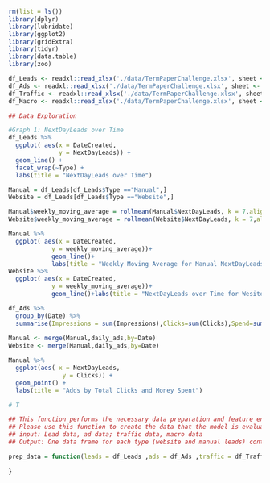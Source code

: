 ```r
rm(list = ls())
library(dplyr)
library(lubridate)
library(ggplot2)
library(gridExtra)
library(tidyr)
library(data.table)
library(zoo)    
```

```r
df_Leads <- readxl::read_xlsx('./data/TermPaperChallenge.xlsx', sheet <- 'Leads')
df_Ads <- readxl::read_xlsx('./data/TermPaperChallenge.xlsx', sheet <- 'Ads')
df_Traffic <- readxl::read_xlsx('./data/TermPaperChallenge.xlsx', sheet <- 'WebsiteTraffic')
df_Macro <- readxl::read_xlsx('./data/TermPaperChallenge.xlsx', sheet <- 'Macro')
```

```r
## Data Exploration

#Graph 1: NextDayLeads over Time
df_Leads %>%
  ggplot( aes(x = DateCreated, 
              y = NextDayLeads)) +
  geom_line() +
  facet_wrap(~Type) +
  labs(title = "NextDayLeads over Time")

Manual = df_Leads[df_Leads$Type =="Manual",]
Website = df_Leads[df_Leads$Type =="Website",]

Manual$weekly_moving_average = rollmean(Manual$NextDayLeads, k = 7,align = "right",fill="extend")
Website$weekly_moving_average = rollmean(Website$NextDayLeads, k = 7,align = "right",fill = "extend")

Manual %>%
  ggplot( aes(x = DateCreated,
            y = weekly_moving_average))+
            geom_line()+
            labs(title = "Weekly Moving Average for Manual NextDayLeads")
Website %>%
  ggplot( aes(x = DateCreated,
            y = weekly_moving_average))+
            geom_line()+labs(title = "NextDayLeads over Time for Wesite NextDayLeads")

df_Ads %>%
  group_by(Date) %>%
  summarise(Impressions = sum(Impressions),Clicks=sum(Clicks),Spend=sum(Spend)) %>%
  
Manual <- merge(Manual,daily_ads,by=Date)
Website <- merge(Manual,daily_ads,by=Date) 

Manual %>%
  ggplot(aes( x = NextDayLeads, 
               y = Clicks)) +
  geom_point() + 
  labs(title = "Adds by Total Clicks and Money Spent")

# T

```

```r
## This function performs the necessary data preparation and feature engineering.
## Please use this function to create the data that the model is evaluated on.
## input: Lead data, ad data; traffic data, macro data
## Output: One data frame for each type (website and manual leads) containing all information needed to make predictions.

prep_data = function(leads = df_Leads ,ads = df_Ads ,traffic = df_Traffic ,macro = df_Macro){
  
}
```


